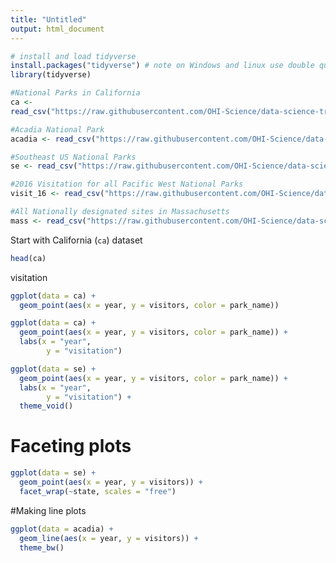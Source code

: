 ```yaml
---
title: "Untitled"
output: html_document
---
```


```r
# install and load tidyverse
install.packages("tidyverse") # note on Windows and linux use double quotes
library(tidyverse)

#National Parks in California
ca <- 
read_csv("https://raw.githubusercontent.com/OHI-Science/data-science-training/master/data/ca.csv") 

#Acadia National Park
acadia <- read_csv("https://raw.githubusercontent.com/OHI-Science/data-science-training/master/data/acadia.csv")

#Southeast US National Parks
se <- read_csv("https://raw.githubusercontent.com/OHI-Science/data-science-training/master/data/se.csv")

#2016 Visitation for all Pacific West National Parks
visit_16 <- read_csv("https://raw.githubusercontent.com/OHI-Science/data-science-training/master/data/visit_16.csv")

#All Nationally designated sites in Massachusetts
mass <- read_csv("https://raw.githubusercontent.com/OHI-Science/data-science-training/master/data/mass.csv")

```

Start with California (`ca`) dataset

```r
head(ca)
```
visitation
```r
ggplot(data = ca) +
  geom_point(aes(x = year, y = visitors, color = park_name))
```

```r
ggplot(data = ca) +
  geom_point(aes(x = year, y = visitors, color = park_name)) +
  labs(x = "year",
        y = "visitation")
```



```r
ggplot(data = se) +
  geom_point(aes(x = year, y = visitors, color = park_name)) +
  labs(x = "year",
        y = "visitation") +
  theme_void()
```

# Faceting plots

```r
ggplot(data = se) +
  geom_point(aes(x = year, y = visitors)) +
  facet_wrap(~state, scales = "free")
```

#Making line plots

```r
ggplot(data = acadia) +
  geom_line(aes(x = year, y = visitors)) +
  theme_bw()
```

